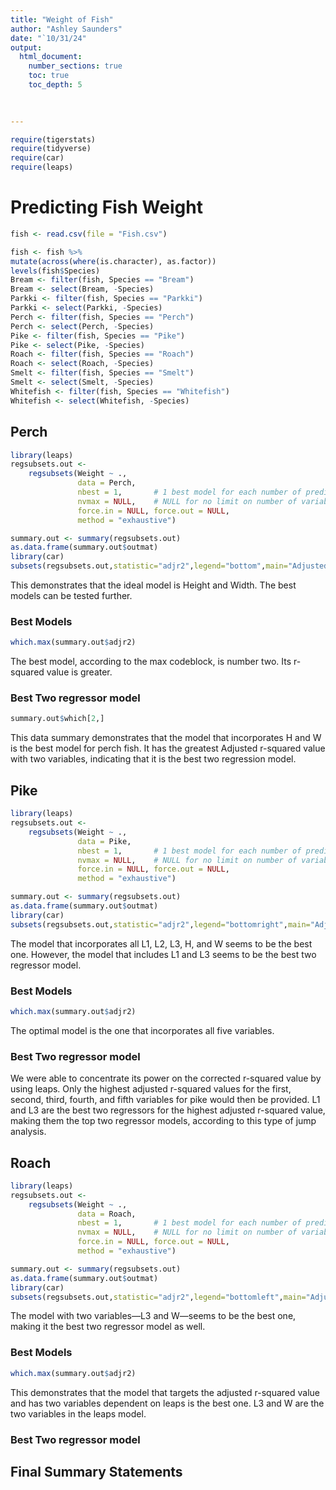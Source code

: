 ```yaml
---
title: "Weight of Fish"
author: "Ashley Saunders"
date: "`10/31/24"  
output: 
  html_document:
    number_sections: true
    toc: true
    toc_depth: 5

 
    
---
```



```r
require(tigerstats)
require(tidyverse)
require(car)
require(leaps)
```

# Predicting Fish Weight
```r
fish <- read.csv(file = "Fish.csv")
```

```r
 
fish <- fish %>%
mutate(across(where(is.character), as.factor))
levels(fish$Species)
Bream <- filter(fish, Species == "Bream")
Bream <- select(Bream, -Species) 
Parkki <- filter(fish, Species == "Parkki")
Parkki <- select(Parkki, -Species) 
Perch <- filter(fish, Species == "Perch")
Perch <- select(Perch, -Species) 
Pike <- filter(fish, Species == "Pike")
Pike <- select(Pike, -Species) 
Roach <- filter(fish, Species == "Roach")
Roach <- select(Roach, -Species) 
Smelt <- filter(fish, Species == "Smelt")
Smelt <- select(Smelt, -Species) 
Whitefish <- filter(fish, Species == "Whitefish")
Whitefish <- select(Whitefish, -Species) 
```



## Perch
```r
library(leaps)
regsubsets.out <-
    regsubsets(Weight ~ .,
               data = Perch,
               nbest = 1,       # 1 best model for each number of predictors
               nvmax = NULL,    # NULL for no limit on number of variables
               force.in = NULL, force.out = NULL,
               method = "exhaustive")

summary.out <- summary(regsubsets.out)
as.data.frame(summary.out$outmat)
library(car)
subsets(regsubsets.out,statistic="adjr2",legend="bottom",main="Adjusted R^2")
```

This demonstrates that the ideal model is Height and Width. The best models can be tested further.

### Best Models
```r
which.max(summary.out$adjr2)
```

The best model, according to the max codeblock, is number two. Its r-squared value is greater.

### Best Two regressor model
```r
summary.out$which[2,]
```

This data summary demonstrates that the model that incorporates H and W is the best model for perch fish. It has the greatest Adjusted r-squared value with two variables, indicating that it is the best two regression model.

## Pike
```r
library(leaps)
regsubsets.out <-
    regsubsets(Weight ~ .,
               data = Pike,
               nbest = 1,       # 1 best model for each number of predictors
               nvmax = NULL,    # NULL for no limit on number of variables
               force.in = NULL, force.out = NULL,
               method = "exhaustive")

summary.out <- summary(regsubsets.out)
as.data.frame(summary.out$outmat)
library(car)
subsets(regsubsets.out,statistic="adjr2",legend="bottomright",main="Adjusted R^2")
```

The model that incorporates all L1, L2, L3, H, and W seems to be the best one. However, the model that includes L1 and L3 seems to be the best two regressor model.

### Best Models
```r
which.max(summary.out$adjr2)
```

The optimal model is the one that incorporates all five variables.

### Best Two regressor model
We were able to concentrate its power on the corrected r-squared value by using leaps. Only the highest adjusted r-squared values for the first, second, third, fourth, and fifth variables for pike would then be provided. L1 and L3 are the best two regressors for the highest adjusted r-squared value, making them the top two regressor models, according to this type of jump analysis.

## Roach
```r
library(leaps)
regsubsets.out <-
    regsubsets(Weight ~ .,
               data = Roach,
               nbest = 1,       # 1 best model for each number of predictors
               nvmax = NULL,    # NULL for no limit on number of variables
               force.in = NULL, force.out = NULL,
               method = "exhaustive")

summary.out <- summary(regsubsets.out)
as.data.frame(summary.out$outmat)
library(car)
subsets(regsubsets.out,statistic="adjr2",legend="bottomleft",main="Adjusted R^2")
```

The model with two variables—L3 and W—seems to be the best one, making it the best two regressor model as well.

### Best Models
```r
which.max(summary.out$adjr2)
```
This demonstrates that the model that targets the adjusted r-squared value and has two variables dependent on leaps is the best one. L3 and W are the two variables in the leaps model.


### Best Two regressor model

## Final Summary Statements